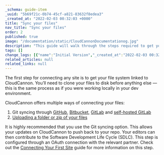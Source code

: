 ```yaml
---
_schema: guide-item
_uuid: "5b69f21c-0b74-45cf-a821-83632f8edea3"
_created_at: "2022-02-03 00:32:03 +0000"
title: "Sync your files"
nav_title: "Sync your files"
order: 2
published: true
image: "/documentation/static/CloudCannonDocumentationog.jpg"
description: "This guide will walk through the steps required to get your Gatsby site built, editable and live on CloudCannon."
tags: []
change_logs: [{"name":"Initial Version","_created_at":"2022-02-03 00:32:03 +0000"}]
related_articles: null
related_links: null
---
```


The first step for connecting any site is to get your file system linked to CloudCannon. You’ll need to clone your files to disk before anything else — this is the same process as if you were working locally in your dev environment.

CloudCannon offers multiple ways of connecting your files:

1. Git syncing through [GitHub](/documentation/articles/connecting-a-github-repository-as-your-source/), [Bitbucket](/documentation/articles/connecting-a-bitbucket-respository-as-your-source/), [GitLab](/documentation/articles/connecting-a-gitlab-respository-as-your-source/) and [self-hosted GitLab](/documentation/articles/connecting-a-self-hosted-gitlab-repository-as-your-source/)
2. [Uploading a folder or zip of your files](/documentation/articles/add-files-with-direct-upload/)

It is highly recommended that you use the Git syncing option. This allows your updates on CloudCannon to push back to your repo. Your editors can then contribute to the Software Development Life Cycle (SDLC). This step is configured through an OAuth connection with the relevant partner. Check out the [Connecting Your First Site](/documentation/articles/connecting-your-first-site/) guide for more information on this step.
